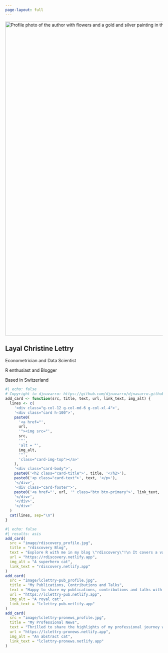 ```yaml
---
page-layout: full
---
```


::: banner
![](image/myprofile.jpg){.circular width="1000px" fig-align="center" alt="Profile photo of the author with flowers and a gold and silver painting in the background."}

::: centered
# Layal Christine Lettry

Econometrician and Data Scientist

R enthusiast and Blogger

Based in Switzerland

:::
:::

```r
#| echo: false
# Copyright to djnavarro: https://github.com/djnavarro/djnavarro.github.io/blob/main/index.qmd
add_card <- function(src, title, text, url, link_text, img_alt) {
  lines <- c(
    '<div class="g-col-12 g-col-md-6 g-col-xl-4">',
    '<div class="card h-100">',
    paste0(
      '<a href="', 
      url, 
      '"><img src="', 
      src, 
      '"',
      'alt = "',
      img_alt,
      '"',
      'class="card-img-top"></a>'
    ),
    '<div class="card-body">',
    paste0('<h2 class="card-title">', title, '</h2>'),
    paste0('<p class="card-text">', text, '</p>'),
    '</div>',
    '<div class="card-footer">',
    paste0('<a href="', url, '" class="btn btn-primary">', link_text, '</a>'),
    '</div>',
    '</div>',
    '</div>'
  )
  cat(lines, sep="\n")
}
```

::: grid
```r
#| echo: false
#| results: asis
add_card(
  src = "image/rdiscovery_profile.jpg",
  title = "rdiscovery Blog", 
  text = "Explore R with me in my blog \"rdiscovery\"!\n It covers a variety of topics regarding the R utilization and its packages.",
  url = "https://rdiscovery.netlify.app",
  img_alt = "A superhero cat",
  link_text = "rdiscovery.netlify.app"
)
add_card(
  src = "image/lclettry-pub_profile.jpg",
  title = "My Publications, Contributions and Talks", 
  text = "Happy to share my publications, contributions and talks with you!",
  url = "https://lclettry-pub.netlify.app",
  img_alt = "A royal cat",
  link_text = "lclettry-pub.netlify.app"
)
add_card(
  src = "image/lclettry-pronews_profile.jpg",
  title = "My Professional News", 
  text = "Thrilled to share the highlights of my professional journey with you!",
  url = "https://lclettry-pronews.netlify.app",
  img_alt = "An abstract cat",
  link_text = "lclettry-pronews.netlify.app"
)
```
:::

<!-- verification -->

<a rel="me" style="display:none" href="https://fosstodon.org/@layal">Hidden link used to verify my account on fosstodon.org</a> <a rel="me" style="display:none" href="https://linkedin.com/in/layal-christine-lettry-529b4471/">Hidden link used to verify my account on LinkedIn</a> <a rel="me" style="display:none" href="https://twitter.com/LettryL">Hidden link used to verify my account on Twitter</a> <a rel="me" style="display:none" href="https://github.com/Layalchristine24">Hidden link used to verify my account on GitHub</a>
